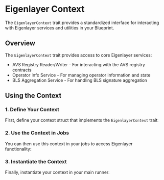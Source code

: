 
# Eigenlayer Context

The `EigenlayerContext` trait provides a standardized interface for interacting with Eigenlayer services and utilities in your Blueprint.

## Overview

The `EigenlayerContext` trait provides access to core Eigenlayer services:

- AVS Registry Reader/Writer - For interacting with the AVS registry contracts
- Operator Info Service - For managing operator information and state
- BLS Aggregation Service - For handling BLS signature aggregation

<GithubFileReaderDisplay 
  url="https://github.com/tangle-network/gadget/blob/main/sdk/src/ctx.rs"
  fromLine={108}
  toLine={140}
  title="EigenlayerContext Trait Definition"
/>

## Using the Context

### 1. Define Your Context

First, define your context struct that implements the `EigenlayerContext` trait:

<GithubFileReaderDisplay 
  url="https://github.com/tangle-network/gadget/blob/main/blueprints/incredible-squaring-eigenlayer/src/contexts/aggregator.rs"
  fromLine={45}
  toLine={57}
  title="Aggregator Context Definition"
/>

### 2. Use the Context in Jobs

You can then use this context in your jobs to access Eigenlayer functionality:

<GithubFileReaderDisplay 
  url="https://github.com/tangle-network/gadget/blob/main/blueprints/incredible-squaring-eigenlayer/src/jobs/initialize_task.rs"
  fromLine={13}
  toLine={55}
  title="Using EigenlayerContext in Jobs"
/>

### 3. Instantiate the Context

Finally, instantiate your context in your main runner:

<GithubFileReaderDisplay 
  url="https://github.com/tangle-network/gadget/blob/main/blueprints/incredible-squaring-eigenlayer/src/main.rs"
  fromLine={71}
  toLine={84}
  title="Instantiating the Context"
/>
